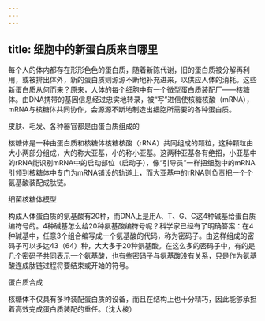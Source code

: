 ```yaml
---
---
---
```

title: 细胞中的新蛋白质来自哪里
---




每个人的体内都存在形形色色的蛋白质，随着新陈代谢，旧的蛋白质被分解再利用，或被排出体外，新的蛋白质则源源不断地补充进来，以供应人体的消耗。这些新蛋白质从何而来？原来，人体的每个细胞中有一个微型蛋白质装配厂——核糖体。由DNA携带的基因信息经过忠实地转录，被“写”进信使核糖核酸（mRNA），mRNA与核糖体共同协作，会源源不断地制造出细胞所需要的各种蛋白质。

皮肤、毛发、各种器官都是由蛋白质组成的



核糖体是一种由蛋白质和核糖体核糖核酸（rRNA）共同组成的颗粒，这种颗粒由大小两部分组成，大的称大亚基，小的称小亚基。这两种亚基各有绝招，小亚基中的rRNA能识别mRNA中的启动部位（启动子），像“引导员”一样把细胞中的mRNA引领到核糖体中专门为mRNA铺设的轨道上，而大亚基中的rRNA则负责把一个个氨基酸装配成肽链。

细菌核糖体模型



构成人体蛋白质的氨基酸有20种，而DNA上是用A、T、G、C这4种碱基给蛋白质编符号的。4种碱基怎么给20种氨基酸编符号呢？科学家已经有了明确答案：在4种碱基中，任意3个组合编写成一个氨基酸的代码，称为密码子。由这样组成的密码子可以多达43（64）种，大大多于20种氨基酸。在这么多的密码子中，有的是几个密码子共同表示一个氨基酸，也有些密码子与氨基酸没有关系，只是作为氨基酸连成肽链过程将要结束或开始的符号。

蛋白质合成



核糖体不仅具有多种装配蛋白质的设备，而且在结构上也十分精巧，因此能够承担着高效完成蛋白质装配的重任。（沈大棱）